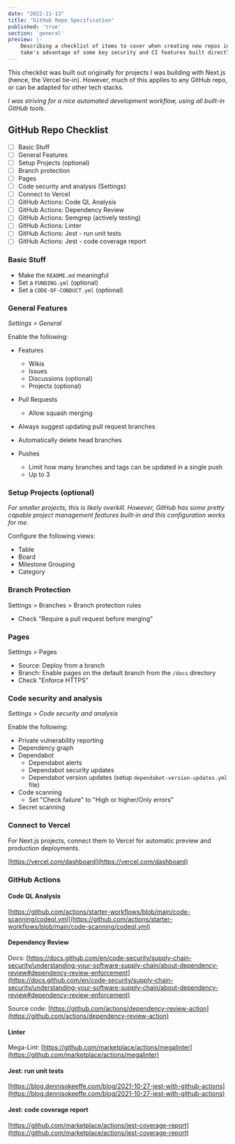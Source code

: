 ```yaml
---
date: "2022-11-13"
title: "GitHub Repo Specification"
published: 'true'
section: 'general'
preview: |-
    Describing a checklist of items to cover when creating new repos in GitHub. This 
    take's advantage of some key security and CI features built directly into GitHub.
---
```


This checklist was built out originally for projects I was building with Next.js (hence, 
the Vercel tie-in). However, much of this applies to any GitHub repo, or can be adapted 
for other tech stacks.

_I was striving for a nice automated development workflow, using all built-in GitHub tools._

## GitHub Repo Checklist

- [ ] Basic Stuff
- [ ] General Features
- [ ] Setup Projects (optional)
- [ ] Branch protection
- [ ] Pages
- [ ] Code security and analysis (Settings)
- [ ] Connect to Vercel
- [ ] GitHub Actions: Code QL Analysis
- [ ] GitHub Actions: Dependency Review
- [ ] GitHub Actions: Semgrep (actively testing)
- [ ] GitHub Actions: Linter
- [ ] GitHub Actions: Jest - run unit tests
- [ ] GitHub Actions: Jest - code coverage report

### Basic Stuff

- Make the `README.md` meaningful
- Set a `FUNDING.yml` (optional)
- Set a `CODE-OF-CONDUCT.yml` (optional)

### General Features

_Settings > General_

Enable the following:

- Features
    - Wikis
    - Issues
    - Discussions (optional)
    - Projects (optional)

- Pull Requests
    - Allow squash merging

- Always suggest updating pull request branches
- Automatically delete head branches

- Pushes
    - Limit how many branches and tags can be updated in a single push
    - Up to 3

### Setup Projects (optional)

_For smaller projects, this is likely overkill. However, GitHub has some pretty capable
project management features built-in and this configuration works for me._

Configure the following views:

- Table
- Board
- Milestone Grouping
- Category

### Branch Protection

Settings > Branches > Branch protection rules

- Check "Require a pull request before merging"

### Pages 

Settings > Pages

- Source: Deploy from a branch
- Branch: Enable pages on the default branch from the `/docs` directory
- Check "Enforce HTTPS"

### Code security and analysis

_Settings > Code security and analysis_

Enable the following:

- Private vulnerability reporting
- Dependency graph
- Dependabot
    - Dependabot alerts
    - Dependabot security updates
    - Dependabot version updates (setup `dependabot-version-updates.yml` file)
- Code scanning
    - Set "Check failure" to "High or higher/Only errors"
- Secret scanning

### Connect to Vercel

For Next.js projects, connect them to Vercel for automatic preview and production deployments.

[https://vercel.com/dashboard](https://vercel.com/dashboard)

### GitHub Actions

#### Code QL Analysis

[https://github.com/actions/starter-workflows/blob/main/code-scanning/codeql.yml](https://github.com/actions/starter-workflows/blob/main/code-scanning/codeql.yml)

#### Dependency Review

Docs: [https://docs.github.com/en/code-security/supply-chain-security/understanding-your-software-supply-chain/about-dependency-review#dependency-review-enforcement](https://docs.github.com/en/code-security/supply-chain-security/understanding-your-software-supply-chain/about-dependency-review#dependency-review-enforcement)

Source code: [https://github.com/actions/dependency-review-action](https://github.com/actions/dependency-review-action)

#### Linter

Mega-Lint: [https://github.com/marketplace/actions/megalinter](https://github.com/marketplace/actions/megalinter)

#### Jest: run unit tests

[https://blog.dennisokeeffe.com/blog/2021-10-27-jest-with-github-actions](https://blog.dennisokeeffe.com/blog/2021-10-27-jest-with-github-actions)

#### Jest: code coverage report

[https://github.com/marketplace/actions/jest-coverage-report](https://github.com/marketplace/actions/jest-coverage-report)